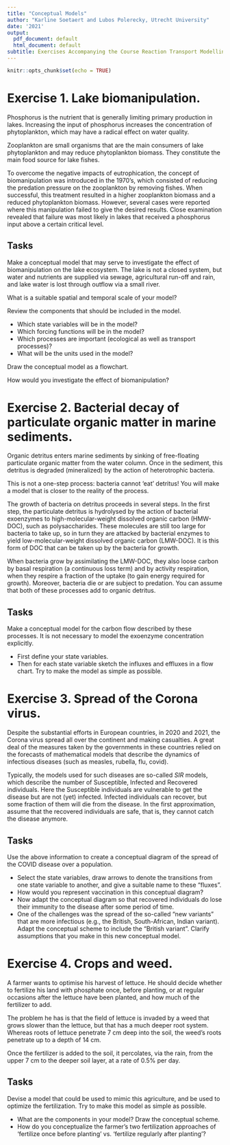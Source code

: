 ```yaml
---
title: "Conceptual Models"
author: "Karline Soetaert and Lubos Polerecky, Utrecht University"
date: '2021'
output:
  pdf_document: default
  html_document: default
subtitle: Exercises Accompanying the Course Reaction Transport Modelling in the Hydrosphere
---
```



```r
knitr::opts_chunk$set(echo = TRUE)
```

# Exercise 1. Lake biomanipulation.

Phosphorus is the nutrient that is generally limiting primary production in lakes. Increasing the input of phosphorus increases the concentration of phytoplankton, which may have a radical effect on water quality.

Zooplankton are small organisms that are the main consumers of lake phytoplankton and may reduce phytoplankton biomass. They constitute the main food source for lake fishes.

To overcome the negative impacts of eutrophication, the concept of biomanipulation was introduced in the 1970’s, which consisted of reducing the predation pressure on the zooplankton by removing fishes. When successful, this treatment resulted in a higher zooplankton biomass and a reduced phytoplankton biomass. However, several cases were reported where this manipulation failed to give the desired results. Close examination revealed that failure was most likely in lakes that received a phosphorus input above a certain critical level. 

## Tasks

Make a conceptual model that may serve to investigate the effect of biomanipulation on the lake ecosystem. The lake is not a closed system, but water and nutrients are supplied via sewage, agricultural run-off and rain, and lake water is lost through outflow via a small river.

What is a suitable spatial and temporal scale of your model? 

Review the components that should be included in the model. 

*	Which state variables will be in the model? 
*	Which forcing functions will be in the model?
*	Which processes are important (ecological as well as transport processes)?
* What will be the units used in the model?

Draw the conceptual model as a flowchart. 

How would you investigate the effect of biomanipulation?

# Exercise 2.	Bacterial decay of particulate organic matter in marine sediments.

Organic detritus enters marine sediments by sinking of free-floating particulate organic matter from the water column.  Once in the sediment, this detritus is degraded (mineralized) by the action of heterotrophic bacteria. 

This is not a one-step process: bacteria cannot ‘eat’ detritus! You will make a model that is closer to the reality of the process.

The growth of bacteria on detritus proceeds in several steps. 
In the first step, the particulate detritus is hydrolysed by the action of bacterial exoenzymes to high-molecular-weight dissolved organic carbon (HMW-DOC), such as polysaccharides. 
These molecules are still too large for bacteria to take up, so in turn they are attacked by bacterial enzymes to yield low-molecular-weight dissolved organic carbon (LMW-DOC). 
It is this form of DOC that can be taken up by the bacteria for growth.

When bacteria grow by assimilating the LMW-DOC, they also loose carbon by basal respiration (a continuous loss term) and by activity respiration, when they respire a fraction of the uptake (to gain energy required for growth). Moreover, bacteria die or are subject to predation. You can assume that both of these processes add to organic detritus.

## Tasks

Make a conceptual model for the carbon flow described by these processes. It is not necessary to model the exoenzyme concentration explicitly.

* First define your state variables. 
* Then for each state variable sketch the influxes and effluxes in a flow chart. 
Try to make the model as simple as possible.

# Exercise 3. Spread of the Corona virus. 

Despite the substantial efforts in European countries, in 2020 and 2021, the Corona virus spread all over the continent and making casualties. 
A great deal of the measures taken by the governments in these countries relied on the forecasts of mathematical models that describe the dynamics of infectious diseases (such as measles, rubella, flu, covid). 

Typically, the models used for such diseases are so-called *SIR* models, which describe the number of Susceptible, Infected and Recovered individuals. 
Here the Susceptible individuals are vulnerable to get the disease but are not (yet) infected. Infected individuals can recover, but some fraction of them will die from the disease. In the first approximation, assume that the recovered individuals are safe, that is, they cannot catch the disease anymore.

## Tasks

Use the above information to create a conceptual diagram of the spread of the COVID disease over a population. 

* Select the state variables, draw arrows to denote the transitions from one state variable to another, and give a suitable name to these “fluxes”. 
* How would you represent vaccination in this conceptual diagram? 
* Now adapt the conceptual diagram so that recovered individuals do lose their immunity to the disease after some period of time.
* One of the challenges was the spread of the so-called “new variants” that are more infectious (e.g., the British, South-African, Indian variant). Adapt the conceptual scheme to include the “British variant”. Clarify assumptions that you make in this new conceptual model.

# Exercise 4.	Crops and weed.

A farmer wants to optimise his harvest of lettuce. He should decide whether to fertilize his land with phosphate once, before planting, or at regular occasions after the lettuce have been planted, and how much of the fertilizer to add.

The problem he has is that the field of lettuce is invaded by a weed that grows slower than the lettuce, but that has a much deeper root system. Whereas roots of lettuce penetrate 7 cm deep into the soil, the weed’s roots penetrate up to a depth of 14 cm.

Once the fertilizer is added to the soil, it percolates, via the rain, from the upper 7 cm to the deeper soil layer, at a rate of 0.5% per day.

## Tasks

Devise a model that could be used to mimic this agriculture, and be used to optimize the fertilization. Try to make this model as simple as possible.

* What are the components in your model? Draw the conceptual scheme.
* How do you conceptualize the farmer’s two fertilization approaches of ‘fertilize once before planting’ vs. ‘fertilize regularly after planting’? 

